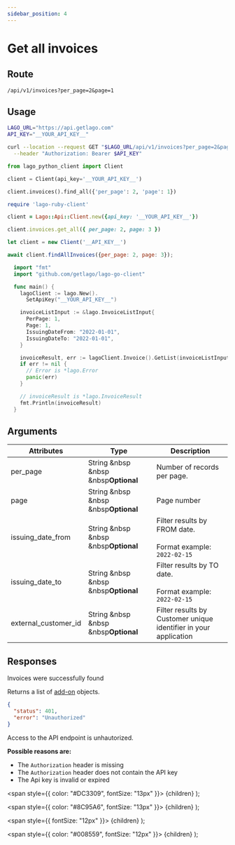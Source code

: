```yaml
---
sidebar_position: 4
---
```



# Get all invoices

## Route

```curl title="GET"
/api/v1/invoices?per_page=2&page=1
```

## Usage

<Tabs groupId="prog-language">
  <TabItem value="curl" label="Curl" default>

  ```bash
  LAGO_URL="https://api.getlago.com"
  API_KEY="__YOUR_API_KEY__"

  curl --location --request GET "$LAGO_URL/api/v1/invoices?per_page=2&page=1" \
    --header "Authorization: Bearer $API_KEY"
  ```
  </TabItem>

  <TabItem value="python" label="Python">

  ```python
  from lago_python_client import Client

  client = Client(api_key='__YOUR_API_KEY__')

  client.invoices().find_all({'per_page': 2, 'page': 1})
  ```
  </TabItem>

  <TabItem value="ruby" label="Ruby">

  ```ruby
  require 'lago-ruby-client'

  client = Lago::Api::Client.new({api_key: '__YOUR_API_KEY__'})

  client.invoices.get_all({ per_page: 2, page: 3 })
  ```
  </TabItem>

  <TabItem value="javascript" label="Node.js">

  ```javascript
  let client = new Client('__API_KEY__')

  await client.findAllInvoices({per_page: 2, page: 3});
  ```
  </TabItem>

  <TabItem value="go" label="Go">

  ```go
    import "fmt"
    import "github.com/getlago/lago-go-client"

    func main() {
      lagoClient := lago.New().
        SetApiKey("__YOUR_API_KEY__")

      invoiceListInput := &lago.InvoiceListInput{
        PerPage: 1,
        Page: 1,
        IssuingDateFrom: "2022-01-01",
        IssuingDateTo: "2022-01-01",
      }

      invoiceResult, err := lagoClient.Invoice().GetList(invoiceListInput)
      if err != nil {
        // Error is *lago.Error
        panic(err)
      }

      // invoiceResult is *lago.InvoiceResult
      fmt.Println(invoiceResult)
    }
  ```

  </TabItem>
</Tabs>

## Arguments

| Attributes | Type | Description |
|--|--|--|
| per_page | String &nbsp &nbsp &nbsp<Optional>**Optional**</Optional> | Number of records per page. |
| page | String &nbsp &nbsp &nbsp<Optional>**Optional**</Optional> | Page number |
| issuing_date_from | String &nbsp &nbsp &nbsp<Optional>**Optional**</Optional> | Filter results by FROM date.<br></br>Format example: `2022-02-15` |
| issuing_date_to | String &nbsp &nbsp &nbsp<Optional>**Optional**</Optional> | Filter results by TO date.<br></br>Format example: `2022-02-15` |
| external_customer_id | String &nbsp &nbsp &nbsp<Optional>**Optional**</Optional> | Filter results by Customer unique identifier in your application |

## Responses

<Tabs>
  <TabItem value="200" label="HTTP 200" default>
  Invoices were successfully found

  Returns a list of [add-on](./invoice-object) objects.
  </TabItem>

  <TabItem value="401" label="HTTP 401">

  ```json
  {
    "status": 401,
    "error": "Unauthorized"
  }
  ```

  Access to the API endpoint is unhautorized.

  **Possible reasons are:**
  * The `Authorization` header is missing
  * The `Authorization` header does not contain the API key
  * The Api key is invalid or expired


  </TabItem>


</Tabs>



  <span
    style={{
      color: "#DC3309",
      fontSize: "13px"
    }}>
    {children}
  </span>
);

  <span
    style={{
      color: "#8C95A6",
      fontSize: "13px"
    }}>
    {children}
  </span>
);

  <span
    style={{
      fontSize: "12px"
    }}>
    {children}
  </span>
);

  <span
    style={{
      color: "#008559",
      fontSize: "12px"
    }}>
    {children}
  </span>
);
